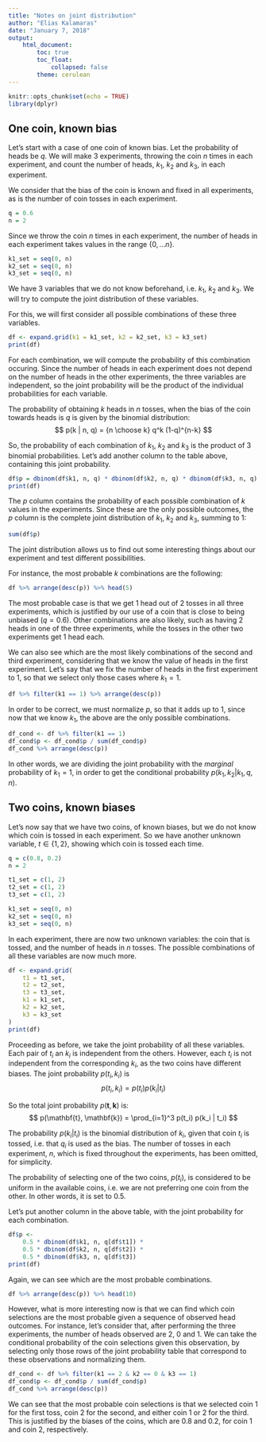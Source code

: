 ```yaml
---
title: "Notes on joint distribution"
author: "Elias Kalamaras"
date: "January 7, 2018"
output:
    html_document:
        toc: true
        toc_float:
            collapsed: false
        theme: cerulean
---
```


```r
knitr::opts_chunk$set(echo = TRUE)
library(dplyr)
```

## One coin, known bias

Let's start with a case of one coin of known bias. Let the probability of heads be $q$. We will make 3 experiments, throwing the coin $n$ times in each experiment, and count the number of heads, $k_1$, $k_2$ and $k_3$, in each experiment.

We consider that the bias of the coin is known and fixed in all experiments, as is the number of coin tosses in each experiment.

```r
q = 0.6
n = 2
```

Since we throw the coin $n$ times in each experiment, the number of heads in each experiment takes values in the range $\{0, \ldots n\}$.

```r
k1_set = seq(0, n)
k2_set = seq(0, n)
k3_set = seq(0, n)
```

We have 3 variables that we do not know beforehand, i.e. $k_1$, $k_2$ and $k_3$. We will try to compute the joint distribution of these variables.

For this, we will first consider all possible combinations of these three variables.

```r
df <- expand.grid(k1 = k1_set, k2 = k2_set, k3 = k3_set)
print(df)
```

For each combination, we will compute the probability of this combination occuring. Since the number of heads in each experiment does not depend on the number of heads in the other experiments, the three variables are independent, so the joint probability will be the product of the individual probabilities for each variable.

The probability of obtaining $k$ heads in $n$ tosses, when the bias of the coin towards heads is $q$ is given by the binomial distribution:
$$
p(k | n, q) = {n \choose k} q^k (1-q)^{n-k}
$$

So, the probability of each combination of $k_1$, $k_2$ and $k_3$ is the product of 3 binomial probabilities. Let's add another column to the table above, containing this joint probability.

```r
df$p = dbinom(df$k1, n, q) * dbinom(df$k2, n, q) * dbinom(df$k3, n, q)
print(df)
```

The $p$ column contains the probability of each possible combination of $k$ values in the experiments. Since these are the only possible outcomes, the $p$ column is the complete joint distribution of $k_1$, $k_2$ and $k_3$, summing to 1:

```r
sum(df$p)
```

The joint distribution allows us to find out some interesting things about our experiment and test different possibilities.

For instance, the most probable $k$ combinations are the following:

```r
df %>% arrange(desc(p)) %>% head(5)
```

The most probable case is that we get 1 head out of 2 tosses in all three experiments, which is justified by our use of a coin that is close to being unbiased ($q = 0.6$). Other combinations are also likely, such as having 2 heads in one of the three experiments, while the tosses in the other two experiments get 1 head each.

We can also see which are the most likely combinations of the second and third experiment, considering that we know the value of heads in the first experiment. Let's say that we fix the number of heads in the first experiment to 1, so that we select only those cases where $k_1 = 1$.

```r
df %>% filter(k1 == 1) %>% arrange(desc(p))
```

In order to be correct, we must normalize $p$, so that it adds up to 1, since now that we know $k_1$, the above are the only possible combinations.

```r
df_cond <- df %>% filter(k1 == 1)
df_cond$p <- df_cond$p / sum(df_cond$p)
df_cond %>% arrange(desc(p))
```

In other words, we are dividing the joint probability with the *marginal* probability of $k_1 = 1$, in order to get the conditional probability $p(k_1, k_2 | k_1, q, n)$.


## Two coins, known biases

Let's now say that we have two coins, of known biases, but we do not know which coin is tossed in each experiment. So we have another unknown variable, $t \in \{1, 2\}$, showing which coin is tossed each time.

```r
q = c(0.8, 0.2)
n = 2

t1_set = c(1, 2)
t2_set = c(1, 2)
t3_set = c(1, 2)

k1_set = seq(0, n)
k2_set = seq(0, n)
k3_set = seq(0, n)
```

In each experiment, there are now two unknown variables: the coin that is tossed, and the number of heads in $n$ tosses. The possible combinations of all these variables are now much more.

```r
df <- expand.grid(
    t1 = t1_set,
    t2 = t2_set,
    t3 = t3_set,
    k1 = k1_set,
    k2 = k2_set,
    k3 = k3_set
)
print(df)
```

Proceeding as before, we take the joint probability of all these variables. Each pair of $t_i$ an $k_i$ is independent from the others. However, each $t_i$ is not independent from the corresponding $k_i$, as the two coins have different biases. The joint probability $p(t_i, k_i)$ is
$$
p(t_i, k_i) = p(t_i) p(k_i | t_i)
$$

So the total joint probability $p(\mathbf{t}, \mathbf{k})$ is:
$$
p(\mathbf{t}, \mathbf{k}) = \prod_{i=1}^3 p(t_i) p(k_i | t_i)
$$

The probability $p(k_i | t_i)$ is the binomial distribution of $k_i$, given that coin $t_i$ is tossed, i.e. that $q_i$ is used as the bias. The number of tosses in each experiment, $n$, which is fixed throughout the experiments, has been omitted, for simplicity.

The probability of selecting one of the two coins, $p(t_i)$, is considered to be uniform in the available coins, i.e. we are not preferring one coin from the other. In other words, it is set to 0.5.

Let's put another column in the above table, with the joint probability for each combination.

```r
df$p <-
    0.5 * dbinom(df$k1, n, q[df$t1]) *
    0.5 * dbinom(df$k2, n, q[df$t2]) *
    0.5 * dbinom(df$k3, n, q[df$t3])
print(df)
```

Again, we can see which are the most probable combinations.

```r
df %>% arrange(desc(p)) %>% head(10)
```

However, what is more interesting now is that we can find which coin selections are the most probable given a sequence of observed head outcomes. For instance, let's consider that, after performing the three experiments, the number of heads observed are 2, 0 and 1. We can take the conditional probability of the coin selections given this observation, by selecting only those rows of the joint probability table that correspond to these observations and normalizing them.

```r
df_cond <- df %>% filter(k1 == 2 & k2 == 0 & k3 == 1)
df_cond$p <- df_cond$p / sum(df_cond$p)
df_cond %>% arrange(desc(p))
```

We can see that the most probable coin selections is that we selected coin 1 for the first toss, coin 2 for the second, and either coin 1 or 2 for the third. This is justified by the biases of the coins, which are 0.8 and 0.2, for coin 1 and coin 2, respectively.


